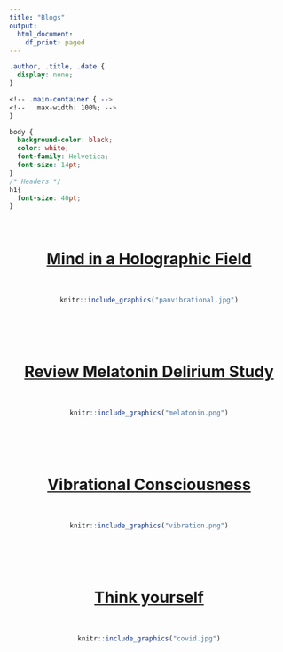 ```yaml
---
title: "Blogs"
output: 
  html_document:
    df_print: paged
---
```


```css
.author, .title, .date {
  display: none;
}

<!-- .main-container { -->
<!--   max-width: 100%; -->
}

body {
  background-color: black;
  color: white;
  font-family: Helvetica;
  font-size: 14pt;
}
/* Headers */
h1{
  font-size: 40pt;
}
```
<br>
<center>
# [Mind in a Holographic Field](content/holographic.html)
<br>
```r
knitr::include_graphics("panvibrational.jpg")
```
<br>
<br>
<br>

# [Review Melatonin Delirium Study](content/melatonin.html)
<br>
```r
knitr::include_graphics("melatonin.png")
```
<br>
<br>
<br>

# [Vibrational Consciousness](content/vibration.html)
<br>
```r
knitr::include_graphics("vibration.png")
```
<br>
<br>
<br>

# [Think yourself](content/covid.html)
<br>
```r
knitr::include_graphics("covid.jpg")
```
<br>
</center>
